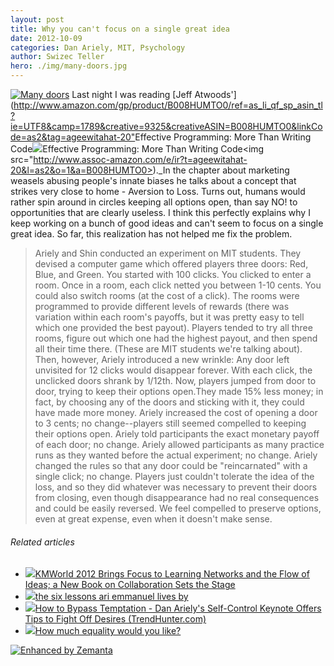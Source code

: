 ```yaml
---
layout: post
title: Why you can't focus on a single great idea
date: 2012-10-09
categories: Dan Ariely, MIT, Psychology
author: Swizec Teller
hero: ./img/many-doors.jpg
---
```


[![Many doors](http://swizec.com/blog/wp-content/uploads/2012/10/many-doors.jpg "Many doors")](./img/many-doors.jpg) Last night I was reading [Jeff Atwoods'](<http://www.amazon.com/gp/product/B008HUMTO0/ref=as_li_qf_sp_asin_tl?ie=UTF8&camp=1789&creative=9325&creativeASIN=B008HUMTO0&linkCode=as2&tag=ageewitahat-20">Effective Programming: More Than Writing Code</a><img src="http://www.assoc-amazon.com/e/ir?t=ageewitahat-20&l=as2&o=1&a=B008HUMTO0>)_[Effective Programming: More than writing code](<http://www.amazon.com/gp/product/B008HUMTO0/ref=as_li_qf_sp_asin_tl?ie=UTF8&camp=1789&creative=9325&creativeASIN=B008HUMTO0&linkCode=as2&tag=ageewitahat-20">Effective Programming: More Than Writing Code</a><img src="http://www.assoc-amazon.com/e/ir?t=ageewitahat-20&l=as2&o=1&a=B008HUMTO0>)._In the chapter about marketing weasels abusing people's innate biases he talks about a concept that strikes very close to home - Aversion to Loss. Turns out, humans would rather spin around in circles keeping all options open, than say NO! to opportunities that are clearly useless. I think this perfectly explains why I keep working on a bunch of good ideas and can't seem to focus on a single great idea. So far, this realization has not helped me fix the problem.

> Ariely and Shin conducted an experiment on MIT students. They devised a computer game which offered players three doors: Red, Blue, and Green. You started with 100 clicks. You clicked to enter a room. Once in a room, each click netted you between 1-10 cents. You could also switch rooms (at the cost of a click). The rooms were programmed to provide different levels of rewards (there was variation within each room's payoffs, but it was pretty easy to tell which one provided the best payout). Players tended to try all three rooms, figure out which one had the highest payout, and then spend all their time there. (These are MIT students we're talking about). Then, however, Ariely introduced a new wrinkle: Any door left unvisited for 12 clicks would disappear forever. With each click, the unclicked doors shrank by 1/12th. Now, players jumped from door to door, trying to keep their options open.They made 15% less money; in fact, by choosing any of the doors and sticking with it, they could have made more money. Ariely increased the cost of opening a door to 3 cents; no change--players still seemed compelled to keeping their options open. Ariely told participants the exact monetary payoff of each door; no change. Ariely allowed participants as many practice runs as they wanted before the actual experiment; no change. Ariely changed the rules so that any door could be "reincarnated" with a single click; no change. Players just couldn't tolerate the idea of the loss, and so they did whatever was necessary to prevent their doors from closing, even though disappearance had no real consequences and could be easily reversed. We feel compelled to preserve options, even at great expense, even when it doesn't make sense.

###### Related articles

-   [![](http://i.zemanta.com/117317474_80_80.jpg)](http://www.prweb.com/releases/collaboration/dna/prweb9976886.htm)[KMWorld 2012 Brings Focus to Learning Networks and the Flow of Ideas; a New Book on Collaboration Sets the Stage](http://www.prweb.com/releases/collaboration/dna/prweb9976886.htm)
-   [![](http://i.zemanta.com/noimg_2_80_80.jpg)](http://wordsmithintheworks.wordpress.com/2012/10/09/the-six-lessons-ari-emmanuel-lives-by/)[the six lessons ari emmanuel lives by](http://wordsmithintheworks.wordpress.com/2012/10/09/the-six-lessons-ari-emmanuel-lives-by/)
-   [![](http://i.zemanta.com/115059845_80_80.jpg)](http://www.trendhunter.com/keynote/selfcontrol-keynote)[How to Bypass Temptation - Dan Ariely's Self-Control Keynote Offers Tips to Fight Off Desires (TrendHunter.com)](http://www.trendhunter.com/keynote/selfcontrol-keynote)
-   [![](http://i.zemanta.com/106685680_80_80.jpg)](http://www.economist.com/blogs/democracyinamerica/2012/08/inequality)[How much equality would you like?](http://www.economist.com/blogs/democracyinamerica/2012/08/inequality)

[![Enhanced by Zemanta](http://img.zemanta.com/zemified_e.png?x-id=180fce21-acb8-4323-910b-d082b7b4df07)](http://www.zemanta.com/?px "Enhanced by Zemanta")
